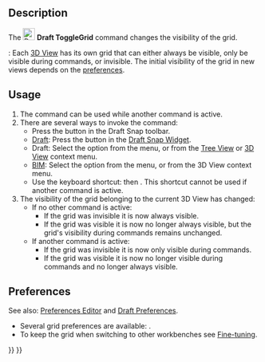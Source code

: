 <languages/>

{{Docnav
|[[Draft_Snap_Dimensions|Snap Dimensions]]
|[[Draft_Layer|Layer]]
|[[Draft_Workbench|Draft]]
|IconL=Draft_Snap_Dimensions.svg
|IconR=Draft_Layer.svg
|IconC=Workbench_Draft.svg
}}

<div class="mw-translate-fuzzy">
{{GuiCommand/tr
|Name=Draft ToggleGrid
|Name/tr=Izgarayı aç/kapa
|MenuLocation=Draft → Utilities → Toggle grid
|Workbenches=[[Draft_Workbench/tr|Draft]], [[Arch_Workbench/tr|Arch]]
|Shortcut={{KEY|G}} {{KEY|R}}
|SeeAlso=[[Draft_Snap|Draft Snap]], [[Draft_Snap_Grid|Draft Snap Grid]], [[Draft_SelectPlane|Draft SelectPlane]]
}}
</div>

==Description== 

The [[Image:Draft_ToggleGrid.svg|24px]] '''Draft ToggleGrid''' command changes the visibility of the grid.

{{Version|1.0}}: Each [[3D_View|3D View]] has its own grid that can either always be visible, only be visible during commands, or invisible. The initial visibility of the grid in new views depends on the [[#Preferences|preferences]].

==Usage==

# The command can be used while another command is active.
# There are several ways to invoke the command:
#* Press the {{Button|[[Image:Draft_ToggleGrid.svg|16px]] [[Draft_ToggleGrid|Toggle Grid]]}} button in the Draft Snap toolbar.
#* [[Draft_Workbench|Draft]]: Press the {{Button|[[Image:Draft_ToggleGrid.svg|16px]] [[Draft_ToggleGrid|Toggle Grid]]}} button in the [[Draft_Snap_Widget|Draft Snap Widget]].
#* Draft: Select the {{MenuCommand|Utilities → [[Image:Draft_ToggleGrid.svg|16px]] Toggle Grid}} option from the menu, or from the [[Tree_View|Tree View]] or [[3D_View|3D View]] context menu.
#* [[BIM_Workbench|BIM]]: Select the {{MenuCommand|Snapping → [[Image:Draft_ToggleGrid.svg|16px]] Toggle Grid}} option from the menu, or from the 3D View context menu.
#* Use the keyboard shortcut: {{KEY|G}} then {{KEY|R}}. This shortcut cannot be used if another command is active.
# The visibility of the grid belonging to the current 3D View has changed:
#* If no other command is active:
#** If the grid was invisible it is now always visible.
#** If the grid was visible it is now no longer always visible, but the grid's visibility during commands remains unchanged.
#* If another command is active:
#** If the grid was invisible it is now only visible during commands.
#** If the grid was visible it is now no longer visible during commands and no longer always visible.

==Preferences==

See also: [[Preferences_Editor|Preferences Editor]] and [[Draft_Preferences|Draft Preferences]].

* Several grid preferences are available: {{MenuCommand|Edit → Preferences → Draft → Grid and Snapping}}.
* To keep the grid when switching to other workbenches see [[Fine-tuning#Draft_Workbench|Fine-tuning]].


{{Docnav
|[[Draft_Snap_Dimensions|Snap Dimensions]]
|[[Draft_Layer|Layer]]
|[[Draft_Workbench|Draft]]
|IconL=Draft_Snap_Dimensions.svg
|IconR=Draft_Layer.svg
|IconC=Workbench_Draft.svg
}}

{{Draft Tools navi{{#translation:}}}}
{{Userdocnavi{{#translation:}}}}